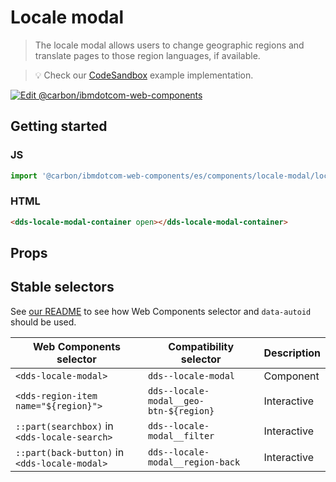 
# Locale modal

> The locale modal allows users to change geographic regions and translate pages
> to those region languages, if available.

> 💡 Check our
> [CodeSandbox](https://githubbox.com/carbon-design-system/carbon-for-ibm-dotcom/tree/master/packages/web-components/examples/codesandbox/components/locale-modal)
> example implementation.

[![Edit @carbon/ibmdotcom-web-components](https://codesandbox.io/static/img/play-codesandbox.svg)](https://githubbox.com/carbon-design-system/carbon-for-ibm-dotcom/tree/master/packages/web-components/examples/codesandbox/components/locale-modal)

## Getting started

### JS

```javascript
import '@carbon/ibmdotcom-web-components/es/components/locale-modal/locale-modal-container.js';
```

### HTML
```html
<dds-locale-modal-container open></dds-locale-modal-container>
```

## Props

<Props of="dds-locale-modal-container" />

## Stable selectors

See [our README](https://github.com/carbon-design-system/carbon-for-ibm-dotcom/tree/master/packages/web-components#stable-selectors-for-analytics-and-integratione2e-testing-in-web-components) to see how Web Components selector and `data-autoid` should be used.

| Web Components selector                       | Compatibility selector                 | Description |
| --------------------------------------------- | -------------------------------------- | ----------- |
| `<dds-locale-modal>`                          | `dds--locale-modal`                    | Component   |
| `<dds-region-item name="${region}">`          | `dds--locale-modal__geo-btn-${region}` | Interactive |
| `::part(searchbox)` in `<dds-locale-search>`  | `dds--locale-modal__filter`            | Interactive |
| `::part(back-button)` in `<dds-locale-modal>` | `dds--locale-modal__region-back`       | Interactive |
